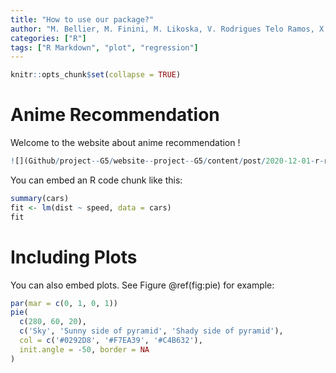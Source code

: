 ```yaml
---
title: "How to use our package?"
author: "M. Bellier, M. Finini, M. Likoska, V. Rodrigues Telo Ramos, X. Renger"
categories: ["R"]
tags: ["R Markdown", "plot", "regression"]
---
```


```r
knitr::opts_chunk$set(collapse = TRUE)
```

# Anime Recommendation

Welcome to the website about anime recommendation !

```r
![](Github/project--G5/website--project--G5/content/post/2020-12-01-r-rmarkdown/index_files/figure-html/kakashi.gif)
```

You can embed an R code chunk like this:

```r
summary(cars)
fit <- lm(dist ~ speed, data = cars)
fit
```

# Including Plots

You can also embed plots. See Figure \@ref(fig:pie) for example:

```r
par(mar = c(0, 1, 0, 1))
pie(
  c(280, 60, 20),
  c('Sky', 'Sunny side of pyramid', 'Shady side of pyramid'),
  col = c('#0292D8', '#F7EA39', '#C4B632'),
  init.angle = -50, border = NA
)
```
